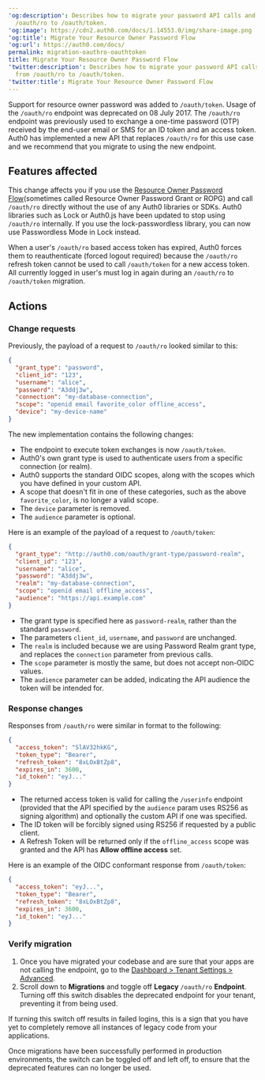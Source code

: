 ---
'og:description': Describes how to migrate your password API calls and responses from
  /oauth/ro to /oauth/token.
'og:image': https://cdn2.auth0.com/docs/1.14553.0/img/share-image.png
'og:title': Migrate Your Resource Owner Password Flow
'og:url': https://auth0.com/docs/
permalink: migration-oauthro-oauthtoken
title: Migrate Your Resource Owner Password Flow
'twitter:description': Describes how to migrate your password API calls and responses
  from /oauth/ro to /oauth/token.
'twitter:title': Migrate Your Resource Owner Password Flow
---
Support for <Tooltip tip="Resource Owner: Entity (such as a user or application) capable of granting access to a protected resource." cta="View Glossary" href="/docs/glossary?term=resource+owner">resource owner</Tooltip> password was added to `/oauth/token`. Usage of the `/oauth/ro` endpoint was deprecated on 08 July 2017. The `/oauth/ro` endpoint was previously used to exchange a one-time password (OTP) received by the end-user email or SMS for an <Tooltip tip="ID Token: Credential meant for the client itself, rather than for accessing a resource." cta="View Glossary" href="/docs/glossary?term=ID+token">ID token</Tooltip> and an <Tooltip tip="Access Token: Authorization credential, in the form of an opaque string or JWT, used to access an API." cta="View Glossary" href="/docs/glossary?term=access+token">access token</Tooltip>. Auth0 has implemented a new API that replaces `/oauth/ro` for this use case and we recommend that you migrate to using the new endpoint.

## Features affected

This change affects you if you use the [Resource Owner Password Flow](/docs/get-started/authentication-and-authorization-flow/resource-owner-password-flow)(sometimes called Resource Owner Password Grant or ROPG) and call `/oauth/ro` directly without the use of any Auth0 libraries or SDKs. Auth0 libraries such as Lock or Auth0.js have been updated to stop using `/oauth/ro` internally. If you use the lock-<Tooltip tip="Passwordless: Form of authentication that does not rely on a password as the first factor." cta="View Glossary" href="/docs/glossary?term=passwordless">passwordless</Tooltip> library, you can now use Passwordless Mode in Lock instead.

<Callout icon="file-lines" color="#0EA5E9" iconType="regular">

When a user's `/oauth/ro` based access token has expired, Auth0 forces them to reauthenticate (forced logout required) because the `/oauth/ro` refresh token cannot be used to call `/oauth/token` for a new access token. All currently logged in user's must log in again during an `/oauth/ro` to `/oauth/token` migration.

</Callout>

## Actions

### Change requests

Previously, the payload of a request to `/oauth/ro` looked similar to this:

```json lines
{
  "grant_type": "password",
  "client_id": "123",
  "username": "alice",
  "password": "A3ddj3w", 
  "connection": "my-database-connection",
  "scope": "openid email favorite_color offline_access",
  "device": "my-device-name"
}
```






The new implementation contains the following changes:

* The endpoint to execute token exchanges is now `/oauth/token`.
* Auth0's own grant type is used to authenticate users from a specific connection (or realm).
* Auth0 supports the standard OIDC scopes, along with the scopes which you have defined in your custom API.
* A scope that doesn't fit in one of these categories, such as the above `favorite_color`, is no longer a valid scope.
* The `device` parameter is removed.
* The `audience` parameter is optional.

Here is an example of the payload of a request to `/oauth/token`:

```json lines
{
  "grant_type": "http://auth0.com/oauth/grant-type/password-realm",
  "client_id": "123",
  "username": "alice",
  "password": "A3ddj3w",
  "realm": "my-database-connection",
  "scope": "openid email offline_access",
  "audience": "https://api.example.com"
}
```






* The grant type is specified here as `password-realm`, rather than the standard `password`.
* The parameters `client_id`, `username`, and `password` are unchanged.
* The `realm` is included because we are using Password Realm grant type, and replaces the `connection` parameter from previous calls.
* The `scope` parameter is mostly the same, but does not accept non-OIDC values.
* The `audience` parameter can be added, indicating the API <Tooltip tip="Audience: Unique identifier of the audience for an issued token. Named aud in a token, its value contains the ID of either an application (Client ID) for an ID Token or an API (API Identifier) for an Access Token." cta="View Glossary" href="/docs/glossary?term=audience">audience</Tooltip> the token will be intended for.

### Response changes

Responses from `/oauth/ro` were similar in format to the following:

```json lines
{
  "access_token": "SlAV32hkKG",
  "token_type": "Bearer",
  "refresh_token": "8xLOxBtZp8",
  "expires_in": 3600,
  "id_token": "eyJ..."
}
```






* The returned access token is valid for calling the `/userinfo` endpoint (provided that the API specified by the `audience` param uses RS256 as <Tooltip tip="Signing Algorithm: Algorithm used to digitally sign tokens to ensure the token has not been tampered with." cta="View Glossary" href="/docs/glossary?term=signing+algorithm">signing algorithm</Tooltip>) and optionally the custom API if one was specified.
* The ID token will be forcibly signed using RS256 if requested by a <Tooltip tip="Public Client: Client (application) that cannot hold credentials securely. Examples include a native desktop or mobile application and a JavaScript-based client-side web application (such as a single-page app (SPA))." cta="View Glossary" href="/docs/glossary?term=public+client">public client</Tooltip>.
* A <Tooltip tip="Refresh Token: Token used to obtain a renewed Access Token without forcing users to log in again." cta="View Glossary" href="/docs/glossary?term=Refresh+Token">Refresh Token</Tooltip> will be returned only if the `offline_access` scope was granted and the API has **Allow offline access** set.

Here is an example of the OIDC conformant response from `/oauth/token`:

```json lines
{
  "access_token": "eyJ...",
  "token_type": "Bearer",
  "refresh_token": "8xLOxBtZp8",
  "expires_in": 3600,
  "id_token": "eyJ..."
}
```






### Verify migration

1. Once you have migrated your codebase and are sure that your apps are not calling the endpoint, go to the [Dashboard > Tenant Settings > Advanced](https://manage.auth0.com/#/tenant/advanced).
2. Scroll down to **Migrations** and toggle off **Legacy** `/oauth/ro` **Endpoint**. Turning off this switch disables the deprecated endpoint for your tenant, preventing it from being used.

If turning this switch off results in failed logins, this is a sign that you have yet to completely remove all instances of legacy code from your applications.

Once migrations have been successfully performed in production environments, the switch can be toggled off and left off, to ensure that the deprecated features can no longer be used.